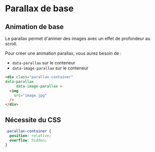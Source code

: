 # Parallax de base


## Animation de base

Le parallax permet d'animer des images avec un effet de profondeur au scroll.

Pour créer une animation parallax, vous aurez besoin de :
- `data-parallax` sur le conteneur
- `data-image-parallax` sur le conteneur

```html
<div class="parallax-container"
data-parallax 
     data-image-parallax >
  <img 
    src="image.jpg" 
  />
</div>
```

## Nécessite du CSS

```css
.parallax-container {
  position: relative;
  overflow: hidden;
}
```

<NxParallaxAnimation 
  src="https://picsum.photos/1200/800"
  imageFull
  data-parallax
  data-image-parallax
/>

